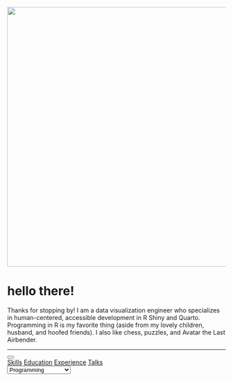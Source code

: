 ```{=html}
<!-- Google tag (gtag.js) -->
<script async src="https://www.googletagmanager.com/gtag/js?id=G-CHHT2HTHQN"></script>
<script>
  window.dataLayer = window.dataLayer || [];
  function gtag(){dataLayer.push(arguments);}
  gtag('js', new Date());

  gtag('config', 'G-CHHT2HTHQN');
</script>
```

::: {.grid}

::: {.g-col-8 class="about-column"}
![](images/headshot.png){fig-alt="Headshot of Lindsay Jorgenson, a woman in her mid-30's with a slight smile, short, dark brown hair with very short bangs, and red lipstick." width="600"}

<h1>hello there!</h1>

<p>Thanks for stopping by! I am a data visualization engineer who specializes in human-centered, accessible development in R Shiny and Quarto. Programming in R is my favorite thing (aside from my lovely children, husband, and hoofed friends). I also like chess, puzzles, and Avatar the Last Airbender.</p>
```{=html}
<hr>
```

```{=html}
<div class="menu-container">
    <button class="hamburger" aria-label="Toggle menu" onclick="toggleMenu()">
        <div class="bar"></div>
        <div class="bar"></div>
        <div class="bar"></div>
    </button>
    <div id="links">
        <a href="#" data-content="content1">Skills</a>
        <a href="#" data-content="content2">Education</a>
        <a href="#" data-content="content3">Experience</a>
        <a href="#" data-content="content4">Talks</a>
    </div>
</div>
```

:::

::: {.g-col-4 class="my-content"}
```{=html}
<div id="content">

  <div id="content1" class="content-item">
  
    <body>
    <div class="container">
        <div class="select-wrapper">
            <select id="skillCategory" onchange="updateSkills()">
                <option value="rProgramming">Programming</option>
                <option value="dataVisualization">Data Viz & UX</option>
                <option value="dataScience">Research & Data Sci</option>
                <option value="leadershipPeople">Leadership</option>
            </select>
        </div>
        <div id="skillsContainer" class="skills-container">
            <!-- Skills will be dynamically inserted here -->
        </div>
    </div>
</body>
 
  
  </div>

  <div id="content2" class="content-item" style="display: none;">
   <center>
  <b>Degrees</b>
  <br> <br>
  <b>2008 – 2011</b> <br>
  University of Kansas <br>
  BA, Psychology + Art <br> <br> 
  
  <b>2012 – 2015</b> <br>
  Washington Univ. in St. Louis <br>
  Master of Public Health <br> <br> 
  
  <b>2012 – 2015</b> <br>
  Washington Univ. in St. Louis <br>
  Master of Social Work <br> 
  <hr>
  <br>
  <b>Relevant Training</b>
  <br> <br>
  Data Science with R   <br>
  Programming and Applied Statistics in R   <br>
  Programming in R   <br>
  R Best Practices   <br>
  Machine Learning with TidyModels   <br>
  Reporting with Quarto   <br>
  An Introduction to SQL with R   <br>
  Package Development   <br>
  Version Control Using Git & GitHub   <br> <br> <br> <br>
  </center>

  </div>

  <div id="content3" class="content-item" style="display: none;">
  <b> Director, Business Intelligence | ASTHO </b> <br>
  I oversee ASTHO’s business intelligence planning and products (dashboards, data visualizations, data storytelling) and support the organization's use of data to inform
  decision making. One of my team’s flagship products is the Profile dashboard, which has received recognition for its modern design and useability. In addition to
  supporting ASTHO’s internal business intelligence needs, my team provides data services to partner organizations in dashboarding and data visualization. I am ASTHO's
  subject matter expert in R programming, interactive data visualization and data storytelling, and custom dashboard development. 
  <br>
  <br>
  <b> Previous </b> <br>
  Research Project Director | University of Kansas 
  <br>
  Project Manager | NC State University
  <br>
  Project Manager | NC State University
  <br>
  Research Scholar | Washington University in Saint Louis
  </div>

  <div id="content4" class="content-item" style="display: none;">
  <b>Tailoring Shiny for Modern Users</b> <br>
  ShinyConf 2024 <br> <br>
  My talk at ShinyConf was attended by ~400 participants and focused on UI and UX in shiny app development. My slides are available <a href="https://lindsayjorgenson.github.io/Tailoring-Shiny-to-Modern-Users/#/tailoring_shiny", target="_blank">here.</a> After the presentation, my work was featured on Eric Nantz's podcast, R Weekly Highlights. <a href="https://serve.podhome.fm/episodepage/r-weekly-highlights/issue-2024-w18-highlights", target="_blank">Check it out</a> starting around 19:30.
  <br>
  <br>
  <br>
  </div>

</div>
```

:::
:::
